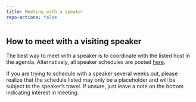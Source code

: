 ```yaml
---
title: Meeting with a speaker
repo-actions: false
---
```


## How to meet with a visiting speaker

The best way to meet with a speaker is to coordinate with the listed host in the agenda.  Alternatively, all speaker schedules are posted [here](https://docs.google.com/spreadsheets/d/1lO28KitAU739-tRUM1X1e_lFz67UX0_AQNbkegCgDuM/edit?usp=sharing). 

::: {.callout-note}
If you are trying to schedule with a speaker several weeks out, please realize that the schedule listed may only be a placeholder and will be subject to the speaker's travel.  If unsure, just leave a note on the bottom indicating interest in meeting.
:::




